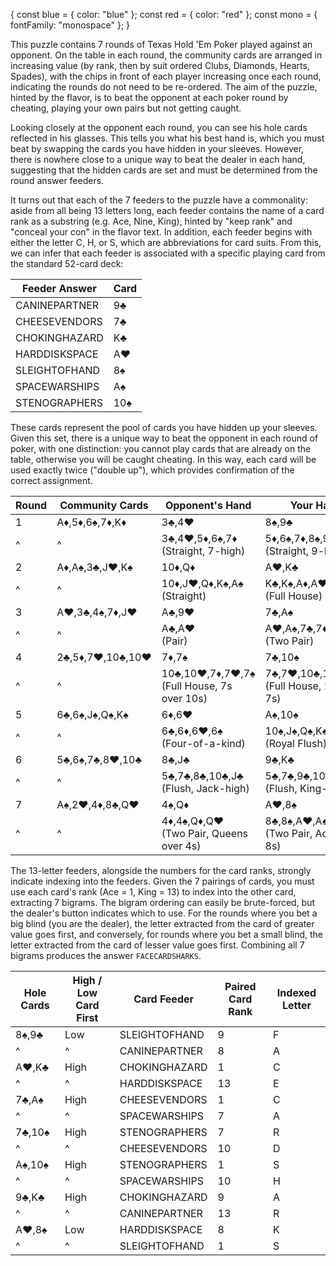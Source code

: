 {
const blue = { color: "blue" };
const red = { color: "red" };
const mono = { fontFamily: "monospace" };
}

This puzzle contains 7 rounds of Texas Hold 'Em Poker played against
an opponent. On the table in each round, the community cards are
arranged in increasing value (by rank, then by suit ordered Clubs,
Diamonds, Hearts, Spades), with the chips in front of each player
increasing once each round, indicating the rounds do not need to be
re-ordered. The aim of the puzzle, hinted by the flavor, is to beat the
opponent at each poker round by cheating, playing your own pairs but not
getting caught.

Looking closely at the opponent each round, you can see his hole cards
reflected in his glasses. This tells you what his best hand is, which
you must beat by swapping the cards you have hidden in your sleeves.
However, there is nowhere close to a unique way to beat the dealer in
each hand, suggesting that the hidden cards are set and must be
determined from the round answer feeders.

It turns out that each of the 7 feeders to the puzzle have a
commonality: aside from all being 13 letters long, each feeder contains
the name of a card rank as a substring (e.g. Ace, Nine, King), hinted by
"keep rank" and "conceal your con" in the flavor text. In addition, each
feeder begins with either the letter C, H, or S, which are abbreviations
for card suits. From this, we can infer that each feeder is associated
with a specific playing card from the standard 52-card deck:

| Feeder Answer | Card |
| ------------- | ---- |
| <span style={blue}>C</span>A<span style={red}>NINE</span>PARTNER | 9♣ |
| <span style={blue}>C</span>HEE<span style={red}>SEVEN</span>DORS | 7♣ |
| <span style={blue}>C</span>HO<span style={red}>KING</span>HAZARD | K♣ |
| <span style={blue}>H</span>ARDDISKSP<span style={red}>ACE</span> | A♥ |
| <span style={blue}>S</span>L<span style={red}>EIGHT</span>OFHAND | 8♠ |
| <span style={blue}>S</span>P<span style={red}>ACE</span>WARSHIPS | A♠ |
| <span style={blue}>S</span><span style={red}>TEN</span>OGRAPHERS | 10♠ |

These cards represent the pool of cards you have hidden up your sleeves.
Given this set, there is a unique way to beat the opponent in each round
of poker, with one distinction: you cannot play cards that are already
on the table, otherwise you will be caught cheating. In this way, each
card will be used exactly twice ("double up"), which provides
confirmation of the correct assignment.

| Round | Community Cards  | Opponent's Hand | Your Hand |
| ----- | ---------------- | --------------- | --------- |
| 1     | A♦,5♦,6♠,7♦,K♦   | 3♣,4♥           | 8♠,9♣     |
| ^     | ^                | 3♣,4♥,5♦,6♠,7♦<br />(Straight, 7-high) | 5♦,6♠,7♦,8♠,9♣<br />(Straight, 9-high) |
| 2     | A♦,A♠,3♣,J♥,K♠   | 10♦,Q♦          | A♥,K♣     |
| ^     | ^                | 10♦,J♥,Q♦,K♠,A♠<br />(Straight) | K♣,K♠,A♦,A♥,A♠<br />(Full House) |
| 3     | A♥,3♣,4♠,7♦,J♥   | A♣,9♥           | 7♣,A♠     |
| ^     | ^                | A♣,A♥<br />(Pair) | A♥,A♠,7♣,7♦<br />(Two Pair) |
| 4     | 2♣,5♦,7♥,10♣,10♥ | 7♦,7♠           | 7♣,10♠    |
| ^     | ^                | 10♣,10♥,7♦,7♥,7♠<br />(Full House, 7s over 10s) | 7♣,7♥,10♣,10♥,10♠<br />(Full House, 10s over 7s) |
| 5     | 6♣,6♠,J♠,Q♠,K♠   | 6♦,6♥           | A♠,10♠    |
| ^     | ^                | 6♣,6♦,6♥,6♠<br />(Four-of-a-kind) | 10♠,J♠,Q♠,K♠,A♠<br />(Royal Flush) |
| 6     | 5♣,6♠,7♣,8♥,10♣  | 8♣,J♣           | 9♣,K♣     |
| ^     | ^                | 5♣,7♣,8♣,10♣,J♣<br />(Flush, Jack-high) | 5♣,7♣,9♣,10♣,K♣<br />(Flush, King-high) |
| 7     | A♠,2♥,4♦,8♣,Q♥   | 4♠,Q♦           | A♥,8♠ |
| ^     | ^                | 4♦,4♠,Q♦,Q♥<br />(Two Pair, Queens over 4s) | 8♣,8♠,A♥,A♠<br />(Two Pair, Aces over 8s) |

The 13-letter feeders, alongside the numbers for the card ranks,
strongly indicate indexing into the feeders. Given the 7 pairings of
cards, you must use each card's rank (Ace = 1, King = 13) to index
into the other card, extracting 7 bigrams. The bigram ordering can
easily be brute-forced, but the dealer's button indicates which to
use. For the rounds where you bet a big blind (you are the dealer), the
letter extracted from the card of greater value goes first, and
conversely, for rounds where you bet a small blind, the letter extracted
from the card of lesser value goes first. Combining all 7 bigrams
produces the answer `FACECARDSHARKS`.

| Hole Cards | High / Low Card First | Card Feeder | Paired Card Rank | Indexed Letter |
| ------ | ---- | ---- | - | - |
| 8♠,9♣  | Low  | SLEIGHTO<span style={red}>F</span>HAND | 9 | F |
| ^      | ^    | CANINEP<span style={red}>A</span>RTNER | 8 | A |
| A♥,K♣  | High | <span style={red}>C</span>HOKINGHAZARD | 1 | C |
| ^      | ^    | HARDDISKSPAC<span style={red}>E</span> | 13 | E |
| 7♣,A♠  | High | <span style={red}>C</span>HEESEVENDORS | 1 | C |
| ^      | ^    | SPACEW<span style={red}>A</span>RSHIPS | 7 | A |
| 7♣,10♠ | High | STENOG<span style={red}>R</span>APHERS | 7 | R |
| ^      | ^    | CHEESEVEN<span style={red}>D</span>ORS | 10 | D |
| A♠,10♠ | High | <span style={red}>S</span>TENOGRAPHERS | 1 | S |
| ^      | ^    | SPACEWARS<span style={red}>H</span>IPS | 10 | H |
| 9♣,K♣  | High | CHOKINGH<span style={red}>A</span>ZARD | 9 | A |
| ^      | ^    | CANINEPA<span style={red}>R</span>TNER | 13 | R |
| A♥,8♠  | Low  | HARDDIS<span style={red}>K</span>SPACE | 8 | K |
| ^      | ^    | <span style={red}>S</span>LEIGHTOFHAND | 1 | S |
